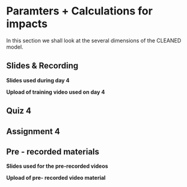 # Paramters + Calculations for impacts 

In this section we shall look at the several dimensions of the CLEANED model.


## Slides & Recording

**Slides used during day 4**




**Upload of training video used on day 4**

## Quiz 4



## Assignment 4 



## Pre - recorded materials 


**Slides used for the pre-recorded videos**


**Upload of pre- recorded video material**


